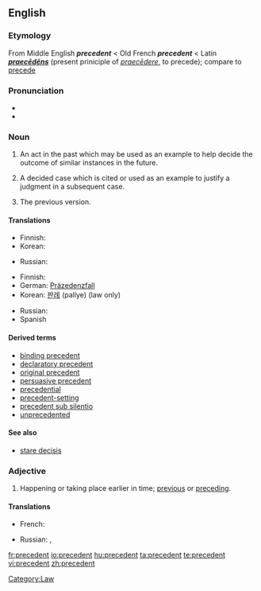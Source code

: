==English==
{{wikipedia}}

===Etymology===
From Middle English '''''precedent''''' < Old French '''''precedent''''' < Latin '''''[[praecēdēns]]''''' (present priniciple of ''[[praecēdere]]'', to precede); compare to [[precede]]

===Pronunciation===
* {{enPR|/prĕs'ĭ-dənt/ ''or'' /prĕs'ĭ-dənt/ ''for adjective sense''}}
* {{audio|en-us-precedent.ogg|Audio (US)}}

===Noun===
{{en-noun}}

# An act in the past which may be used as an example to help decide the outcome of similar instances in the future.
# {{law}} A decided case which is cited or used as an example to justify a judgment in a subsequent case.
# The previous version.

====Translations====
{{trans-top|past act used as example}}
* Finnish: {{t-|fi|ennakkotapaus}}
* Korean: {{t-|ko|사례|tr=sarye|sc=Hang}}
{{trans-mid}}
* Russian: {{t|ru|прецедент|m|tr=pr'eced'ént|sc=Cyrl}}
{{trans-bottom}}

{{trans-top|prior judgment in law}}
* Finnish: {{t-|fi|ennakkotapaus}}
* German: [[Präzedenzfall]] {{m}}
* Korean: [[판례]] (pallye) (law only)
{{trans-mid}}
* Russian: {{t|ru|прецедент|m|tr=pr'eced'ént|sc=Cyrl}}
* Spanish {{t|es|precendente|m}}
{{trans-bottom}}

====Derived terms====
* [[binding precedent]]
* [[declaratory precedent]]
* [[original precedent]]
* [[persuasive precedent]]
* [[precedential]]
* [[precedent-setting]]
* [[precedent sub silentio]]
* [[unprecedented]]

====See also====
* [[stare decisis]]

===Adjective===
{{en-adj|-}}

# Happening or taking place earlier in time; [[previous]] or [[preceding]].

====Translations====
<!-- is this necessary? -->
{{trans-top|earlier in time}}
* French: {{t+|fr|précédent}}
{{trans-mid}}
* Russian: {{t|ru|предшествующий|tr=pr'edšéstvujuš'ij|sc=Cyrl}}, {{t|ru|предыдущий|tr=pr'edydúš'ij|sc=Cyrl}}
{{trans-bottom}}

[[Category:Law]]

[[fr:precedent]]
[[io:precedent]]
[[hu:precedent]]
[[ta:precedent]]
[[te:precedent]]
[[vi:precedent]]
[[zh:precedent]]